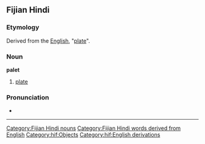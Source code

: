 ==Fijian Hindi==
===Etymology===
Derived from the [[English]], "[[plate]]".

===Noun===
'''palet'''

# [[plate]]

===Pronunciation===
*{{IPA|/pəleːʈ/}}

[[Category:Fijian Hindi nouns]]
[[Category:Fijian Hindi words derived from English]]
[[Category:hif:Objects]]
[[Category:hif:English derivations]]
----